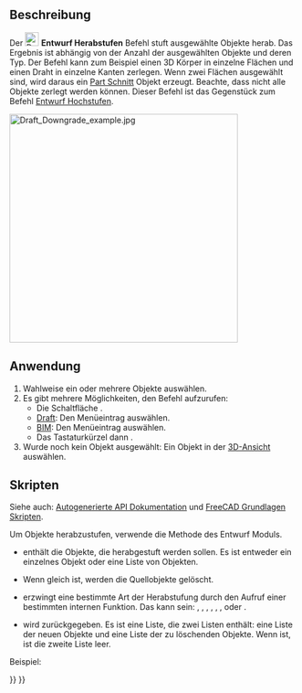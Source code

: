 <languages/>

{{Docnav/de
|[[Draft_Upgrade/de|Hochstufen]]
|[[Draft_WireToBSpline/de|DrahtZuBSpline]]
|[[Draft_Workbench/de|Entwurf]]
|IconL=Draft_Upgrade.svg
|IconR=Draft_WireToBSpline.svg
|IconC=Workbench_Draft.svg
}}

{{GuiCommand/de
|Name=Draft Downgrade
|Name/de=Draft Herabstufen
|MenuLocation=Änderung → Herabstufen<br>Bearbeiten → Zurückstufen
|Workbenches=[[Draft_Workbench/de|Draft]], [[BIM_Workbench/de|BIM]]
|Shortcut={{KEY|D}} {{KEY|N}}
|SeeAlso=[[Draft_Upgrade/de|Draft Hochstufen]], [[Part_Cut/de|Part Schnitt]]
}}

<span id="Description"></span>
==Beschreibung==

Der [[Image:Draft_Downgrade.svg|24px]] '''Entwurf Herabstufen''' Befehl stuft ausgewählte Objekte herab. Das Ergebnis ist abhängig von der Anzahl der ausgewählten Objekte und deren Typ. Der Befehl kann zum Beispiel einen 3D Körper in einzelne Flächen und einen Draht in einzelne Kanten zerlegen. Wenn zwei Flächen ausgewählt sind, wird daraus ein [[Part_Cut/de|Part Schnitt]] Objekt erzeugt. Beachte, dass nicht alle Objekte zerlegt werden können. Dieser Befehl ist das Gegenstück zum Befehl [[Draft_Upgrade/de|Entwurf Hochstufen]].

[[Image:Draft_Downgrade_example.jpg|400px]]
{{Caption|Zwei überlappende Flächen werden zu einem Part Schnitt Objekt herabgestuft, das wiederum zu einer Fläche herabgestuft wird. Diese Fläche wird dann zu einem geschlossenen Draht herabgestuft, der schließlich zu separaten Kanten herabgestuft wird.}}

<span id="Usage"></span>
==Anwendung==

# Wahlweise ein oder mehrere Objekte auswählen.
# Es gibt mehrere Möglichkeiten, den Befehl aufzurufen:
#* Die Schaltfläche {{Button|[[Image:Draft_Downgrade.svg|16px]] [[Draft_Downgrade/de|Draft Herabstufen]]}}.
#* [[Draft_Workbench/de|Draft]]: Den Menüeintrag {{MenuCommand|Änderung → [[Image:Draft_Downgrade.svg|16px]] Herabstufen}} auswählen.
#* [[BIM_Workbench/de|BIM]]: Den Menüeintrag {{MenuCommand|Modify → [[Image:Draft_Downgrade.svg|16px]] Zurückstufen}} auswählen.
#*Das Tastaturkürzel {{KEY|D}} dann {{KEY|N}}.
# Wurde noch kein Objekt ausgewählt: Ein Objekt in der [[3D_view/de|3D-Ansicht]] auswählen.

<span id="Scripting"></span>
==Skripten==

Siehe auch: [https://www.freecadweb.org/api Autogenerierte API Dokumentation] und [[FreeCAD_Scripting_Basics/de|FreeCAD Grundlagen Skripten]].

Um Objekte herabzustufen, verwende die {{incode|downgrade}} Methode des Entwurf Moduls.

{{Code|code=
downgrade_list = downgrade(objects, delete=False, force=None)
}}

* {{incode|objects}} enthält die Objekte, die herabgestuft werden sollen. Es ist entweder ein einzelnes Objekt oder eine Liste von Objekten.
* Wenn {{incode|delete}} gleich {{incode|True}} ist, werden die Quellobjekte gelöscht.
* {{incode|force}} erzwingt eine bestimmte Art der Herabstufung durch den Aufruf einer bestimmten internen Funktion. Das kann sein: {{incode|"explode"}}, {{incode|"shapify"}}, {{incode|"subtr"}}, {{incode|"splitFaces"}}, {{incode|"cut2"}}, {{incode|"getWire"}}, {{incode|"splitWires"}} oder {{incode|"splitCompounds"}}.
* {{incode|downgrade_list}} wird zurückgegeben. Es ist eine Liste, die zwei Listen enthält: eine Liste der neuen Objekte und eine Liste der zu löschenden Objekte. Wenn {{incode|delete}} {{incode|True}} ist, ist die zweite Liste leer.

Beispiel:

{{Code|code=
import FreeCAD as App
import Draft

doc = App.newDocument()

circle = Draft.make_circle(1000)
rectangle = Draft.make_rectangle(2000, 800)
doc.recompute()

add_list1, delete_list1 = Draft.upgrade([circle, rectangle], delete=True)

compound = add_list1[0]
add_list2, delete_list2 = Draft.downgrade(compound, delete=False)
face = add_list2[0]
add_list3, delete_list3 = Draft.downgrade(face, delete=False)

box = doc.addObject("Part::Box", "Box")
box.Length = 2300
box.Width = 800
box.Height = 1000

add_list4, delete_list4 = Draft.downgrade(box, delete=True)

doc.recompute()
}}


{{Docnav/de
|[[Draft_Upgrade/de|Hochstufen]]
|[[Draft_WireToBSpline/de|DrahtZuBSpline]]
|[[Draft_Workbench/de|Entwurf]]
|IconL=Draft_Upgrade.svg
|IconR=Draft_WireToBSpline.svg
|IconC=Workbench_Draft.svg
}}

{{Draft Tools navi{{#translation:}}}}
{{Userdocnavi{{#translation:}}}}